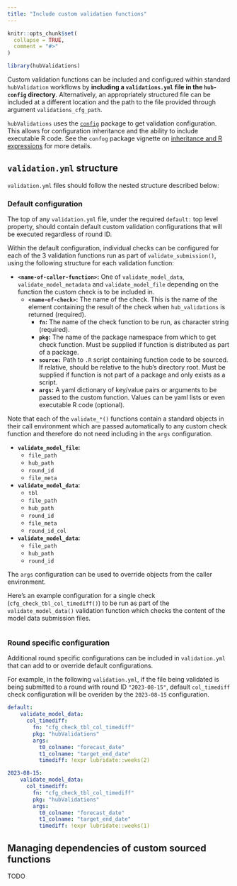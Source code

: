 ```yaml
---
title: "Include custom validation functions"
---
```


```r
knitr::opts_chunk$set(
  collapse = TRUE,
  comment = "#>"
)
```

```r
library(hubValidations)
```


Custom validation functions can be included and configured within standard `hubValidation` workflows by **including a `validations.yml` file in the `hub-config` directory**. Alternatively, an appropriately structured file can be included at a different location and the path to the file provided through argument `validations_cfg_path`.

`hubValidations` uses the [`config`](https://rstudio.github.io/config/articles/inheritance.html) package to get validation configuration. This allows for configuration inheritance and the ability to include executable R code. 
See the `confog` package vignette on [inheritance and R expressions](https://rstudio.github.io/config/articles/inheritance.html) for more details.

## `validation.yml` structure

`validation.yml` files should follow the nested structure described below:

### Default configuration

The top of any `validation.yml` file, under the required `default:` top level property, should contain default custom validation configurations that will be executed regardless of round ID.

Within the default configuration, individual checks can be configured for each of the 3 validation functions run as part of `validate_submission()`, using the following structure for each validation function:

- **`<name-of-caller-function>`:** One of `validate_model_data`, `validate_model_metadata` and `validate_model_file` depending on the function the custom check is to be included in.
    - **`<name-of-check>`:** The name of the check. This is the name of the element containing the result of the check when `hub_validations` is returned (required).
        - **`fn`:** The name of the check function to be run, as character string (required).
        - **`pkg`:** The name of the package namespace from which to get check function. Must be supplied if function is distributed as part of a package.
        - **`source:`** Path to `.R` script containing function code to be sourced. If relative, should be relative to the hub's directory root. Must be supplied if function is not part of a package and only exists as a script.
        - **`args`:** A yaml dictionary of key/value pairs or arguments to be passed to the custom function. Values can be yaml lists or even executable R code (optional).
        
Note that each of the `validate_*()` functions contain a standard objects in their call environment which are passed automatically to any custom check function and therefore do not need including in the `args` configuration. 

- **`validate_model_file`:**
  - `file_path`
  - `hub_path`
  - `round_id`
  - `file_meta`
- **`validate_model_data`:** 
  - `tbl`
  - `file_path`
  - `hub_path`
  - `round_id`
  - `file_meta`
  - `round_id_col`
- **`validate_model_data`:** 
  - `file_path`
  - `hub_path`
  - `round_id`

The `args` configuration can be used to override objects from the caller environment.


Here's an example configuration for a single check (`cfg_check_tbl_col_timediff()`) to be run as part of the `validate_model_data()` validation function which checks the content of the model data submission files.

```r

```

### Round specific configuration

Additional round specific configurations can be included in `validation.yml` that can add to or override default configurations.

For example, in the following `validation.yml`, if the file being validated is being submitted to a round with round ID `"2023-08-15"`, default `col_timediff` check configuration will be overiden by the `2023-08-15` configuration.

```yml
default:
    validate_model_data:
      col_timediff:
        fn: "cfg_check_tbl_col_timediff"
        pkg: "hubValidations"
        args:
          t0_colname: "forecast_date"
          t1_colname: "target_end_date"
          timediff: !expr lubridate::weeks(2)

2023-08-15:
    validate_model_data:
      col_timediff:
        fn: "cfg_check_tbl_col_timediff"
        pkg: "hubValidations"
        args:
          t0_colname: "forecast_date"
          t1_colname: "target_end_date"
          timediff: !expr lubridate::weeks(1)
```

## Managing dependencies of custom sourced functions

TODO
